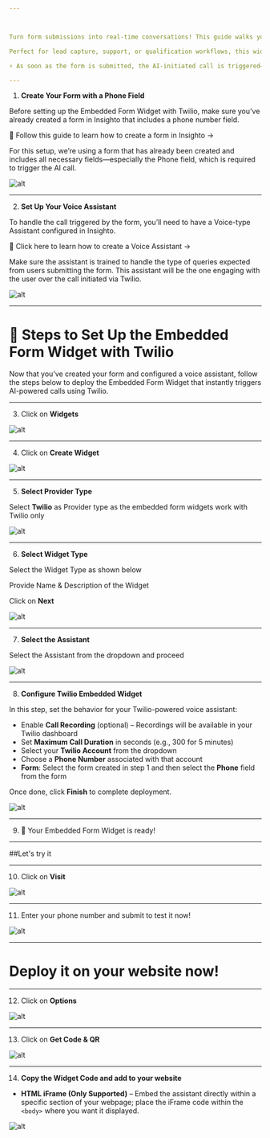 ---



Turn form submissions into real-time conversations! This guide walks you through setting up the Embedded Form Widget with Twilio, where users fill out a form on your website—including their phone number—and instantly receive a call from your AI agent to handle their queries.

Perfect for lead capture, support, or qualification workflows, this widget bridges form interaction and voice automation seamlessly.

⚡ As soon as the form is submitted, the AI-initiated call is triggered—no delays, no manual follow-ups!

---

1. **Create Your Form with a Phone Field**

Before setting up the Embedded Form Widget with Twilio, make sure you’ve already created a form in Insighto that includes a phone number field.

🔗 Follow this guide to learn how to create a form in Insighto →

For this setup, we’re using a form that has already been created and includes all necessary fields—especially the Phone field, which is required to trigger the AI call.

![alt](images/EF/EF1.png)

---

2.  **Set Up Your Voice Assistant**

To handle the call triggered by the form, you’ll need to have a Voice-type Assistant configured in Insighto.

🔗 Click here to learn how to create a Voice Assistant →

Make sure the assistant is trained to handle the type of queries expected from users submitting the form. This assistant will be the one engaging with the user over the call initiated via Twilio.

![alt](images/EF/EF2.png)

---

# 🔧 Steps to Set Up the Embedded Form Widget with Twilio

Now that you’ve created your form and configured a voice assistant, follow the steps below to deploy the Embedded Form Widget that instantly triggers AI-powered calls using Twilio.

---

3.  Click on **Widgets**

![alt](images/EF/EF3.png)

---

4.  Click on **Create Widget**

![alt](images/EF/EF4.png)

---

5.  **Select Provider Type**

Select **Twilio** as Provider type as the embedded form widgets work with Twilio only

![alt](images/EF/EF5.png)

---

6.  **Select Widget Type**

Select the Widget Type as shown below

Provide Name & Description of the Widget

Click on **Next**

![alt](images/EF/EF6.png)

---

7.  **Select the Assistant**

Select the Assistant from the dropdown and proceed

![alt](images/EF/EF7.png)

---

8.  **Configure Twilio Embedded Widget**

In this step, set the behavior for your Twilio-powered voice assistant:

- Enable **Call Recording** (optional) – Recordings will be available in your Twilio dashboard  
- Set **Maximum Call Duration** in seconds (e.g., 300 for 5 minutes)  
- Select your **Twilio Account** from the dropdown  
- Choose a **Phone Number** associated with that account  
- **Form**: Select the form created in step 1 and then select the **Phone** field from the form  

Once done, click **Finish** to complete deployment.

![alt](images/EF/E8.png)


---

9.  🎉 Your Embedded Form Widget is ready!

---

##Let's try it

---

10.  Click on **Visit**

![alt](images/EF/EF10.png)

---

11.  Enter your phone number and submit to test it now!

![alt](images/EF/EF11.png)

---

# Deploy it on your website now!

---

12.  Click on **Options**

![alt](images/EF/EF12.png)

---

13.  Click on **Get Code & QR**

![alt](images/EF/EF13.png)

---

14.  **Copy the Widget Code and add to your website**

- **HTML iFrame (Only Supported)** – Embed the assistant directly within a specific section of your webpage; place the iFrame code within the `<body>` where you want it displayed.

![alt](images/EF/EF14.png)
